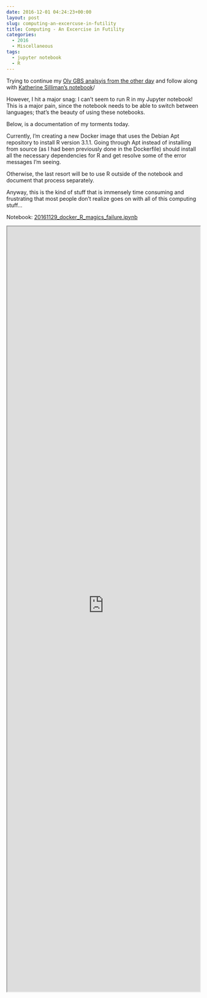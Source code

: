 ```yaml
---
date: 2016-12-01 04:24:23+00:00
layout: post
slug: computing-an-excercuse-in-futility
title: Computing - An Excercise in Futility
categories:
  - 2016
  - Miscellaneous
tags:
  - jupyter notebook
  - R
---
```


Trying to continue my [Oly GBS analsyis from the other day](https://robertslab.github.io/sams-notebook/posts/2016/2016-11-17-data-analysis-initial-o-lurida-fst-determination-from-gbs-data.html) and follow along with [Katherine Silliman's notebook](https://github.com/ksil91/2016_Notebook/blob/master/2bRAD%20Subset%20Population%20Structure%20Analysis.ipynb)/

However, I hit a major snag: I can't seem to run R in my Jupyter notebook! This is a major pain, since the notebook needs to be able to switch between languages; that's the beauty of using these notebooks.

Below, is a documentation of my torments today.

Currently, I'm creating a new Docker image that uses the Debian Apt repository to install R version 3.1.1. Going through Apt instead of installing from source (as I had been previously done in the Dockerfile) should install all the necessary dependencies for R and get resolve some of the error messages I'm seeing.

Otherwise, the last resort will be to use R outside of the notebook and document that process separately.

Anyway, this is the kind of stuff that is immensely time consuming and frustrating that most people don't realize goes on with all of this computing stuff...

Notebook: [20161129_docker_R_magics_failure.ipynb](https://github.com/sr320/LabDocs/blob/master/jupyter_nbs/sam/20161129_docker_R_magics_failure.ipynb)

<iframe src="https://render.githubusercontent.com/view/ipynb?commit=5c8ec3567111f8b13a7fdfca4f5c8a0cb2dbd0a0&enc;_url=68747470733a2f2f7261772e67697468756275736572636f6e74656e742e636f6d2f73723332302f4c6162446f63732f356338656333353637313131663862313361376664666361346635633861306362326462643061302f6a7570797465725f6e62732f73616d2f32303136313132395f646f636b65725f525f6d61676963735f6661696c7572652e6970796e62&nwo;=sr320%2FLabDocs&path;=jupyter_nbs%2Fsam%2F20161129_docker_R_magics_failure.ipynb&repository;_id=13746500#408ba287-eb47-4bac-a308-27902e0a68f2" width="100%" height="2000" scrolling="yes"></iframe>
